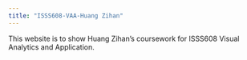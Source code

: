 ```yaml
---
title: "ISSS608-VAA-Huang Zihan"
---
```


This website is to show Huang Zihan's coursework for ISSS608 Visual Analytics and Application.
